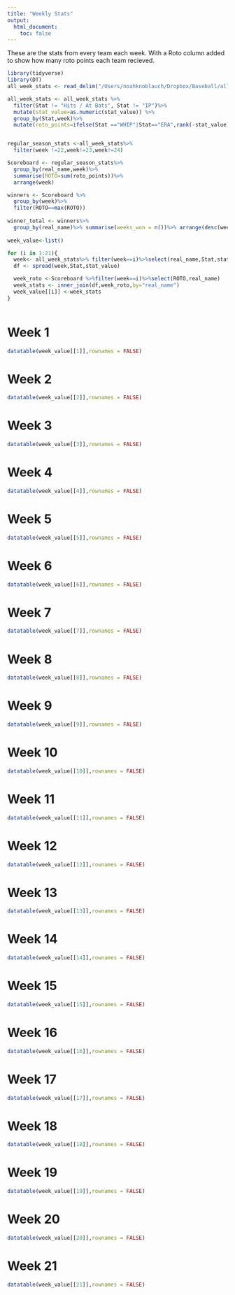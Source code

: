```yaml
---
title: "Weekly Stats"
output: 
  html_document:
    toc: false
---
```


These are the stats from every team each week. With a Roto column added to show how many roto points each team recieved. 

```r
library(tidyverse)
library(DT)
all_week_stats <- read_delim("/Users/noahknoblauch/Dropbox/Baseball/all_week_stats.txt",delim="\t",guess_max=10000)

```

```r
all_week_stats <- all_week_stats %>%
  filter(Stat != "Hits / At Bats", Stat != "IP")%>%
  mutate(stat_value=as.numeric(stat_value)) %>%
  group_by(Stat,week)%>%
  mutate(roto_points=ifelse(Stat =="WHIP"|Stat=="ERA",rank(-stat_value),rank(stat_value)))


regular_season_stats <-all_week_stats%>%
  filter(week !=22,week!=23,week!=24)

Scoreboard <- regular_season_stats%>%
  group_by(real_name,week)%>%
  summarise(ROTO=sum(roto_points))%>%
  arrange(week)

winners <- Scoreboard %>%
  group_by(week)%>%
  filter(ROTO==max(ROTO))
  
winner_total <- winners%>%
  group_by(real_name)%>% summarise(weeks_won = n())%>% arrange(desc(weeks_won))
  
week_value<-list()

for (i in 1:21){
  week<- all_week_stats%>% filter(week==i)%>%select(real_name,Stat,stat_value)
  df <- spread(week,Stat,stat_value)

  week_roto <-Scoreboard %>%filter(week==i)%>%select(ROTO,real_name)
  week_stats <- inner_join(df,week_roto,by="real_name")
  week_value[[i]] <-week_stats
}



```



# Week 1
```r
datatable(week_value[[1]],rownames = FALSE)

```

# Week 2

```r
datatable(week_value[[2]],rownames = FALSE)
```


# Week 3
```r
datatable(week_value[[3]],rownames = FALSE)

```

# Week 4

```r
datatable(week_value[[4]],rownames = FALSE)
```

# Week 5
```r
datatable(week_value[[5]],rownames = FALSE)

```

# Week 6

```r
datatable(week_value[[6]],rownames = FALSE)
```


# Week 7
```r
datatable(week_value[[7]],rownames = FALSE)

```

# Week 8

```r
datatable(week_value[[8]],rownames = FALSE)
```

# Week 9
```r
datatable(week_value[[9]],rownames = FALSE)

```

# Week 10

```r
datatable(week_value[[10]],rownames = FALSE)
```


# Week 11
```r
datatable(week_value[[11]],rownames = FALSE)

```

# Week 12

```r
datatable(week_value[[12]],rownames = FALSE)
```

# Week 13
```r
datatable(week_value[[13]],rownames = FALSE)

```

# Week 14

```r
datatable(week_value[[14]],rownames = FALSE)
```


# Week 15
```r
datatable(week_value[[15]],rownames = FALSE)

```

# Week 16

```r
datatable(week_value[[16]],rownames = FALSE)
```

# Week 17

```r
datatable(week_value[[17]],rownames = FALSE)
```

# Week 18
```r
datatable(week_value[[18]],rownames = FALSE)

```

# Week 19

```r
datatable(week_value[[19]],rownames = FALSE)
```

# Week 20
```r
datatable(week_value[[20]],rownames = FALSE)

```

# Week 21

```r
datatable(week_value[[21]],rownames = FALSE)
```










